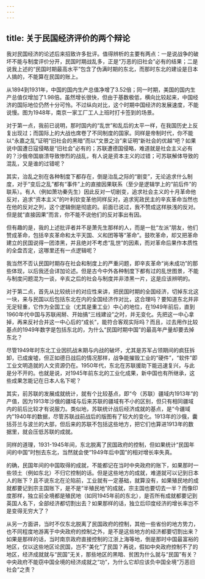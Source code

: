 ```yaml
---
---
---
```

title: 关于民国经济评价的两个辩论
---



我对民国经济的论述后来招致许多批评。值得辨析的主要有两点：一是说战争的破坏不能与制度评价分开，民国时期战乱多，正是“万恶的旧社会”必有的结果；二是说我上述的“民国时期最高水平”包含了伪满时期的东北，而那时东北的建设是日本人搞的，不能算在民国的账上。

从1894到1931年，中国的国内生产总值净增了3.52倍；同一时期，美国的国内生产总值仅增加了1.98倍。虽然增长很快，但由于基数极低，横向比较起来，中国经济的国际地位仍然十分可怜。不过纵向对比，这个时期中国经济的发展速度，不能说慢。图为1948年，南京一家工厂工人上班时打卡签到的场景。

对于第一点，我前已说明，那时国内的“乱世”和乱后的太平一样，在我国历史上反复出现过；而国际上的大战也席卷了不同制度的国家。同样是帝制时代，你不能以“永嘉之乱”证明“旧社会的黑暗”而以“文景之治”来证明“新社会的优越“吧？如果说中国遭日寇侵略是“旧社会”必有的；苏联遭德国侵略，难道就是社会主义必有的？沙俄帝国崩溃导致惨烈的战乱，有人说是资本主义的过错；可苏联解体导致的混乱，又是谁的过错呢？

其实，治乱之别在各种制度下都存在，倒是治乱之际的“剧变”，无论追求什么制度，对于“变后之乱”都有“事件”上的直接因果联系（至少是逻辑学上的“前后件”的联系）。有人（例如萧功秦先生）因此反对一切剧变，追求社会主义的十月革命他反对，追求“资本主义”的叶利钦变革他同样反对，追求宪政民主的辛亥革命当然也在他的反对之列，这个逻辑倒是彻底的。前面已说过，我不赞成这样肤浅的反对。但是就“直接因果”而言，你不能不说他们的反对事出有因。

但有趣的是，我的上述批评者并不是萧先生那样的人，而是一批“左派”朋友，他们赞成革命，包括辛亥革命和太平天国、义和团等等“革命”。鼓吹革命，却又把革命建立的民国说得一团漆黑，并且绝对不考虑“乱世”的因素，而对革命后果作本质性的全盘否定，这哪里还有一点逻辑呢？

我当然不否认民国时期存在社会和制度上的严重问题，即辛亥革命“尚未成功”的那些体现，以后我还会详加论述。但是古今中外各种制度下都有过的乱世图景，不能与制度问题混为一谈，辛亥之后的社会与制度并非漆黑一片，这是应该辨明的。

对于第二点，首先从比较统计的对应性来讲，把民国时期的全国经济，切掉东北这一块，来与民国以后包括东北在内的全国经济作对比，这合理吗？要知道东北并非无足轻重，它作为全国工业（尤其是重工业）中心的地位，在1949年前后，直到1960年代中国与苏联闹掰、开始搞“三线建设”之时，并无变化。先把这一中心拿掉，再来反衬合并这一中心后的“成长”，能符合客观实际吗？而且，过去用作比较基点的1949年数字是包括东北的，为什么“民国时期中国”的最高年产量却要去掉东北？

尽管1949年时东北工业因抗战末期与内战的破坏，尤其是苏军占领期间的疯狂拆卸，已成废墟，但正如德日战后的情况那样，战争能摧毁工业的“硬件”，“软件”即工业文明造就的人文资源仍在。1950年代，东北在苏联援助下能迅速复兴，与此是分不开的。也就是说，对1945年前东北的工业化成果，新中国也有所继承，这些成果怎能记在日本人名下呢？

其实，前苏联的发展成就统计，就有个比较基点，即“今（苏联）疆域内1913年”的产值，因为1913年沙俄的疆域与后来苏联的疆域有不小的区别，但只有相同疆域内的前后比较才有说服力。类似地，苏联统计战后经济成就的基点，是“今疆域内”1940年的数据，尽管苏联战前战后的版图有了较大的变化。1913年的沙俄，囊括芬兰与波兰的大部，但后来的苏联不包括这些地方，把它们也算进1913年的数据里，就会压低苏联的成就。

同样的道理，1931-1945年间，东北脱离了民国政府的控制，但如果统计“民国年间的中国”时刨去东北，当然就会使“1949年后中国”的相对增长率失真。

的确，民国年间的中国取得的成就，不能都记在当时中央政府的账下，如果那时一些领土（例如东北）不归它控制的话。但是这些地方的成就，难道就可以记到日本人的账下？且不说东北在沦陷前，工业就有一定基础，就算没有，如果殖民地的成就都要记到宗主国账下，是不是“半殖民地”的成就，宗主国也要切去一半？而像印度那样，独立前全境都是殖民地（如同1945年前的东北），是否所有成就都要记到英国人名下，全部经济都切割出去？如果那样的话，独立后印度经济的增长率岂不是变得无穷大了？

从另一方面讲，当时不仅东北脱离了民国政府的控制，其他一些省份的地方势力，也不同程度地游离于中央政府的控制之外，是不是这些地方的经济都要切割出来？如果是那样的话，当时南京政府直接控制的江浙上海等地，倒是那时中国最富裕的地区，仅以这些地区论民国，岂不“美化”了民国？再说，假如中央政府控制不了的地区，经济成就就与“民国”无关，那些地区的黑暗、贫困为什么就与“民国”有关？中央政府不能窃中国全境的经济成就之“功”，为什么它却应该负中国全境“万恶旧社会”之责？